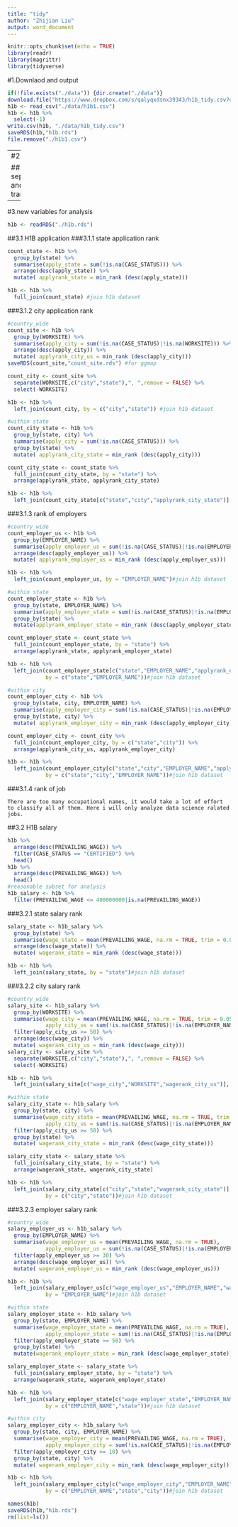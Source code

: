 ```yaml
---
title: "tidy"
author: "Zhijian Liu"
output: word_document
---
```


```r
knitr::opts_chunk$set(echo = TRUE)
library(readr)
library(magrittr)
library(tidyverse)

```

#1.Downlaod and output
```r
if(!file.exists("./data")) {dir.create("./data")}
download.file("https://www.dropbox.com/s/qalyqxdsnx39343/h1b_tidy.csv?dl=1", destfile = "./h1b1.csv", mode = "wb")
h1b <- read_csv("./data/h1b1.csv")
h1b <- h1b %>%
  select(-1)
write.csv(h1b, "./data/h1b_tidy.csv")
saveRDS(h1b,"h1b.rds")
file.remove("./h1b1.csv")
```
---
#2.Tidy
```r
h1b <- readRDS("./h1b.rds")
```
##2.1wrong worksite
###2.1.1wrong format, start with "#"
```r
h1b1 <- h1b
#detect
h1b1 %>%
  filter(str_detect(h1b1$WORKSITE, "#")) %>%
  select(WORKSITE) %>%
  unlist() %>%
  unname() %>%
  head()
#replace test
h1b1$WORKSITE <- str_replace(h1b1$WORKSITE, ".*#.*,","unknown,")
#test
sum(str_detect(h1b1$WORKSITE, "#"))
sum(str_detect(h1b$WORKSITE, "#"))
#replace 
h1b$WORKSITE <- str_replace(h1b$WORKSITE, ".*#.*,","unknown,")
```
###2.1.2with digit
```r
#detect
h1b %>%
  filter(str_detect(h1b1$WORKSITE, "\\d")) %>%
  select(WORKSITE) %>%
  unlist() %>%
  unname() %>%
  head()
#replace test
h1b1$WORKSITE <- str_replace(h1b1$WORKSITE, ".*\\d.*,","unknown,")
#test
sum(str_detect(h1b1$WORKSITE, "\\d"))
sum(str_detect(h1b$WORKSITE, "\\d"))
#replace 
h1b$WORKSITE <- str_replace(h1b$WORKSITE, ".*\\d.*,","unknown,")
```
###2.1.3only state, no city, start with ","
```r
#detect
h1b %>%
  filter(str_detect(h1b1$WORKSITE, "^,")) %>%
  select(WORKSITE) %>%
  unlist() %>%
  unname()
#replace test
h1b1$WORKSITE <- str_replace(h1b1$WORKSITE, "^,","unknown,")
#test
sum(str_detect(h1b1$WORKSITE, "^,"))
sum(str_detect(h1b$WORKSITE, "^,"))
#replace 
h1b$WORKSITE <- str_replace(h1b$WORKSITE, "^,","unknown,")
```
```r
saveRDS(h1b,"h1b.rds")
rm(list=ls())
```

##2.2 seperate and transfer
```r
h1b <- readRDS("./h1b.rds")
```
###2.2.1 seperate and transfer unknown city
```r
#seperate "WORKSITE"" into "city"" and "state"
h1b <- h1b %>%
  separate(WORKSITE,c("city","state"),", ",remove = FALSE)
#detect "unknow"
h1b %>%
  filter(city == "unknown") %>%
  head()
#replace "unkown" with NA
h1b$city[h1b$city == "unknown"] <- NA 
#test
sum(is.na(h1b$city))
h1b %>%
  filter(city == "unknown") %>%
  nrow()
```
###2.2.2 transfer unknown WORKSITE
```r
#detect "unknow"
h1b %>%
  filter(str_detect(h1b$WORKSITE, ".*unknown.*,.*")) %>%
  nrow()
#replace "unkown" with NA
h1b$WORKSITE <- gsub(".*unknown.*,.*", NA, h1b$WORKSITE)
#test
sum(is.na(h1b$WORKSITE))
h1b %>%
  filter(str_detect(h1b$WORKSITE, ".*unknown.*,.*")) %>%
  nrow()
```
```r
saveRDS(h1b,"h1b.rds")
rm(list=ls())
```

---
#3.new variables for analysis
```r
h1b <- readRDS("./h1b.rds")
```
##3.1 H1B application
###3.1.1 state application rank
```r
count_state <- h1b %>%
  group_by(state) %>%
  summarise(apply_state = sum(!is.na(CASE_STATUS))) %>%
  arrange(desc(apply_state)) %>%
  mutate( applyrank_state = min_rank (desc(apply_state)))

h1b <- h1b %>%
  full_join(count_state) #join h1b dataset
```
###3.1.2 city application rank
```r
#country_wide
count_site <- h1b %>%
  group_by(WORKSITE) %>%
  summarise(apply_city = sum(!is.na(CASE_STATUS)|!is.na(WORKSITE))) %>%
  arrange(desc(apply_city)) %>%
  mutate( applyrank_city_us = min_rank (desc(apply_city)))
saveRDS(count_site,"count_site.rds") #for ggmap

count_city <- count_site %>%
  separate(WORKSITE,c("city","state"),", ",remove = FALSE) %>%
  select(-WORKSITE)

h1b <- h1b %>%
  left_join(count_city, by = c("city","state")) #join h1b dataset

#within state
count_city_state <- h1b %>%
  group_by(state, city) %>%
  summarise(apply_city = sum(!is.na(CASE_STATUS))) %>%
  group_by(state) %>%
  mutate( applyrank_city_state = min_rank (desc(apply_city)))

count_city_state <- count_state %>% 
  full_join(count_city_state, by = "state") %>%
  arrange(applyrank_state, applyrank_city_state)

h1b <- h1b %>%
  left_join(count_city_state[c("state","city","applyrank_city_state")], by = c("city","state"))#join h1b dataset
```
###3.1.3 rank of employers
```r
#country_wide
count_employer_us <- h1b %>%
  group_by(EMPLOYER_NAME) %>%
  summarise(apply_employer_us = sum(!is.na(CASE_STATUS)|!is.na(EMPLOYER_NAME))) %>%
  arrange(desc(apply_employer_us)) %>%
  mutate( applyrank_employer_us = min_rank (desc(apply_employer_us)))

h1b <- h1b %>%
  left_join(count_employer_us, by = "EMPLOYER_NAME")#join h1b dataset

#within state
count_employer_state <- h1b %>%
  group_by(state, EMPLOYER_NAME) %>%
  summarise(apply_employer_state = sum(!is.na(CASE_STATUS)|!is.na(EMPLOYER_NAME))) %>%
  group_by(state) %>%
  mutate(applyrank_employer_state = min_rank (desc(apply_employer_state)))

count_employer_state <- count_state %>% 
  full_join(count_employer_state, by = "state") %>%
  arrange(applyrank_state, applyrank_employer_state) 

h1b <- h1b %>%
  left_join(count_employer_state[c("state","EMPLOYER_NAME","applyrank_employer_state","apply_employer_state")],
            by = c("state","EMPLOYER_NAME"))#join h1b dataset

#within city
count_employer_city <- h1b %>%
  group_by(state, city, EMPLOYER_NAME) %>%
  summarise(apply_employer_city = sum(!is.na(CASE_STATUS)|!is.na(EMPLOYER_NAME)|!is.na(city))) %>%
  group_by(state, city) %>%
  mutate( applyrank_employer_city = min_rank (desc(apply_employer_city)))

count_employer_city <- count_city %>% 
  full_join(count_employer_city, by = c("state","city")) %>%
  arrange(applyrank_city_us, applyrank_employer_city) 

h1b <- h1b %>%
  left_join(count_employer_city[c("state","city","EMPLOYER_NAME","apply_employer_city","applyrank_employer_city")],
            by = c("state","city","EMPLOYER_NAME"))#join h1b dataset
```
###3.1.4 rank of job
```
There are too many occupational names, it would take a lot of effort to classify all of them. Here i will only analyze data science ralated jobs.
```

##3.2 H1B salary
```r
h1b %>%
  arrange(desc(PREVAILING_WAGE)) %>%
  filter(CASE_STATUS == "CERTIFIED") %>%
  head()
h1b %>%
  arrange(desc(PREVAILING_WAGE)) %>%
  head()
#reasonable subset for analysis
h1b_salary <- h1b %>%
  filter(PREVAILING_WAGE <= 400000000|is.na(PREVAILING_WAGE))
```
###3.2.1 state salary rank
```r
salary_state <- h1b_salary %>%
  group_by(state) %>%
  summarise(wage_state = mean(PREVAILING_WAGE, na.rm = TRUE, trim = 0.005)) %>% #get rid of extrem value
  arrange(desc(wage_state)) %>%
  mutate( wagerank_state = min_rank (desc(wage_state)))

h1b <- h1b %>%
  left_join(salary_state, by = "state")#join h1b dataset

```
###3.2.2 city salary rank
```r
#country_wide
salary_site <- h1b_salary %>%
  group_by(WORKSITE) %>%
  summarise(wage_city = mean(PREVAILING_WAGE, na.rm = TRUE, trim = 0.05),
            apply_city_us = sum(!is.na(CASE_STATUS)|!is.na(EMPLOYER_NAME))) %>%
  filter(apply_city_us >= 50) %>%
  arrange(desc(wage_city)) %>%
  mutate( wagerank_city_us = min_rank (desc(wage_city)))
salary_city <- salary_site %>%
  separate(WORKSITE,c("city","state"),", ",remove = FALSE) %>%
  select(-WORKSITE)

h1b <- h1b %>%
  left_join(salary_site[c("wage_city","WORKSITE","wagerank_city_us")], by = "WORKSITE")#join h1b dataset

#within state
salary_city_state <- h1b_salary %>%
  group_by(state, city) %>%
  summarise(wage_city_state = mean(PREVAILING_WAGE, na.rm = TRUE, trim = 0.05),
            apply_city_us = sum(!is.na(CASE_STATUS)|!is.na(EMPLOYER_NAME))) %>%
  filter(apply_city_us >= 50) %>%
  group_by(state) %>%
  mutate( wagerank_city_state = min_rank (desc(wage_city_state)))

salary_city_state <- salary_state %>% 
  full_join(salary_city_state, by = "state") %>%
  arrange(wagerank_state, wagerank_city_state) 

h1b <- h1b %>%
  left_join(salary_city_state[c("city","state","wagerank_city_state")], 
            by = c("city","state"))#join h1b dataset

```
###3.2.3 employer salary rank
```r
#country_wide
salary_employer_us <- h1b_salary %>%
  group_by(EMPLOYER_NAME) %>%
  summarise(wage_employer_us = mean(PREVAILING_WAGE, na.rm = TRUE),
            apply_employer_us = sum(!is.na(CASE_STATUS)|!is.na(EMPLOYER_NAME))) %>%
  filter(apply_employer_us >= 30) %>%
  arrange(desc(wage_employer_us)) %>%
  mutate( wagerank_employer_us = min_rank (desc(wage_employer_us)))

h1b <- h1b %>%
  left_join(salary_employer_us[c("wage_employer_us","EMPLOYER_NAME","wagerank_employer_us")], 
            by = "EMPLOYER_NAME")#join h1b dataset

#within state
salary_employer_state <- h1b_salary %>%
  group_by(state, EMPLOYER_NAME) %>%
  summarise(wage_employer_state = mean(PREVAILING_WAGE, na.rm = TRUE),
            apply_employer_state = sum(!is.na(CASE_STATUS)|!is.na(EMPLOYER_NAME))) %>%
  filter(apply_employer_state >= 50) %>%
  group_by(state) %>%
  mutate(wagerank_employer_state = min_rank (desc(wage_employer_state)))

salary_employer_state <- salary_state %>% 
  full_join(salary_employer_state, by = "state") %>%
  arrange(wagerank_state, wagerank_employer_state) 

h1b <- h1b %>%
  left_join(salary_employer_state[c("wage_employer_state","EMPLOYER_NAME","wagerank_employer_state","state")], 
            by = c("EMPLOYER_NAME","state"))#join h1b dataset

#within city
salary_employer_city <- h1b_salary %>%
  group_by(state, city, EMPLOYER_NAME) %>%
  summarise(wage_employer_city = mean(PREVAILING_WAGE, na.rm = TRUE),
            apply_employer_city = sum(!is.na(CASE_STATUS)|!is.na(EMPLOYER_NAME))) %>%
  filter(apply_employer_city >= 10) %>%
  group_by(state, city) %>%
  mutate( wagerank_employer_city = min_rank (desc(wage_employer_city)))

h1b <- h1b %>%
  left_join(salary_employer_city[c("wage_employer_city","EMPLOYER_NAME","wagerank_employer_city","state","city")], 
            by = c("EMPLOYER_NAME","state","city"))#join h1b dataset
```
```r
names(h1b)
saveRDS(h1b,"h1b.rds")
rm(list=ls())
```
